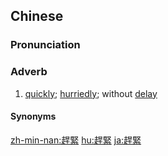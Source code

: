 {{also|赶紧}}
==Chinese==
{{zh-forms|s=赶紧}}

===Pronunciation===
{{zh-pron
|m=gǎnjǐn
|c=gon2 gan2
|h=pfs=kón-kín
|md=gāng-gīng
|mn=kóaⁿ-kín
|ma=Zh-ganjin.ogg
|cat=adv,intj
}}

===Adverb===
{{zh-adv}}

# [[quickly]]; [[hurriedly]]; without [[delay]]
#: {{zh-x|他們 趕緊 去 幫 他。|They '''hurried''' to help him.}}

====Synonyms====
{{zh-dial}}

{{zh-cat|Elementary}}

[[zh-min-nan:趕緊]]
[[hu:趕緊]]
[[ja:趕緊]]